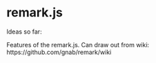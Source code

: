 # remark.js  {#remarkjs}

Ideas so far:

Features of the remark.js. Can draw out from wiki: https://github.com/gnab/remark/wiki
